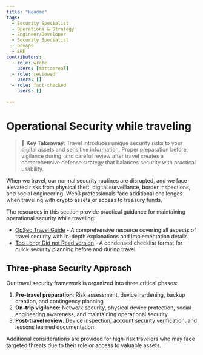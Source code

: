 ```yaml
---
title: "Readme"
tags:
  - Security Specialist
  - Operations & Strategy
  - Engineer/Developer
  - Security Specialist
  - Devops
  - SRE
contributors:
  - role: wrote
    users: [mattaereal]
  - role: reviewed
    users: []
  - role: fact-checked
    users: []

---
```



<TagProvider>
<TagFilter />

# Operational Security while traveling

<TagList tags={frontmatter.tags} />
<AttributionList contributors={frontmatter.contributors} />

> 🔑 **Key Takeaway**: Travel introduces unique security risks to your digital assets and sensitive information. Proper preparation before, vigilance during, and careful review after travel creates a comprehensive defense strategy that balances security with practical usability.

When we travel, our normal security routines are disrupted, and we face elevated risks from physical theft, digital surveillance, border inspections, and social engineering. Web3 professionals face additional challenges when traveling with crypto assets or access to treasury funds.

The resources in this section provide practical guidance for maintaining operational security while traveling:

- [OpSec Travel Guide](/opsec/travel/guide) - A comprehensive resource covering all aspects of travel security with in-depth explanations and implementation details
- [Too Long; Did not Read version](/opsec/travel/tldr) - A condensed checklist format for quick security planning before and during travel

## Three-phase Security Approach

Our travel security framework is organized into three critical phases:

1. **Pre-travel preparation**: Risk assessment, device hardening, backup creation, and contingency planning
2. **On-trip vigilance**: Network security, physical device protection, social engineering awareness, and maintaining operational security
3. **Post-travel review**: Device inspection, account security verification, and lessons learned documentation

Additional considerations are provided for high-risk travelers who may face targeted threats due to their role or access to valuable assets.

</TagProvider>